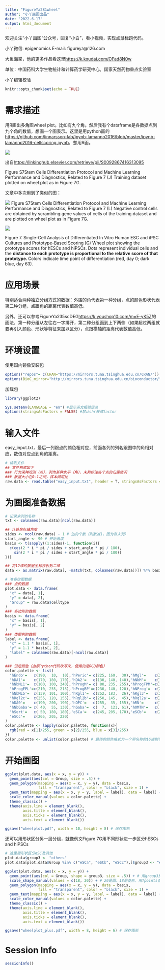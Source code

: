 ```yaml
---
title: "FigureYa281wheel"
author: "小丫画图出品"
date: "2022-6-17"
output: html_document
---
```

欢迎关注“小丫画图”公众号，回复“小白”，看小视频，实现点鼠标跑代码。

小丫微信: epigenomics  E-mail: figureya@126.com

大鱼海棠，他的更多作品看这里<https://k.koudai.com/OFad8N0w>

单位：中国药科大学生物统计和计算药学研究中心，国家天然药物重点实验室

小丫编辑校验

```r
knitr::opts_chunk$set(echo = TRUE)
```

# 需求描述

用R画出多角图wheel plot。比如有九个角，然后我有个dataframe是各数据点到九个角的数值，想画一个图表示。这里是用python画的<https://github.com/linnarsson-lab/ipynb-lamanno2016/blob/master/ipynb-lamanno2016-cellscoring.ipynb>，想用R画。

![](example1.png)

出自<https://linkinghub.elsevier.com/retrieve/pii/S0092867416313095>

Figure S7Stem Cells Differentiation Protocol and Machine Learning Performance and Diagnostics, Related to Figure 7
(J) Training dataset plotted on wheel plot as in Figure 7G.

文章中多次用到了类似的图：

![](example2.png)
Figure S7Stem Cells Differentiation Protocol and Machine Learning Performance and Diagnostics, Related to Figure 7
(L) Negative control cells are obtained by scrambling gene values of cells of the training dataset and are plotted on wheel plot as in Figure 7G.

![](example3.png)

Figure 7. Single-Cell Analysis of Differentiated In Vitro Human ESC and iPSC Cultures and Prototype-Based Scoring
(G) Wheel plot showing the prototype scores for hESCs and hiPSCs. 
Dots represent individual cells and the **distance to each prototype is proportional to the relative score of that prototype. **
Colors indicate time point of differentiation (red, day 0; dark blue, day 63).

# 应用场景

特别适合两种独立分组方式的数据：外围的角代表第一种分组，点的颜色形状代表第二种分组，点跟角的距离代表数值高低。

另外，还可以参考FigureYa235scDEG<https://k.youshop10.com/m=E-yK5Z>的画法，第一种分组从左往右一字排开，第二种分组画到上下两侧（如果超过两组就要再引入颜色、形状等特征来加以区分），点跟横轴的距离代表数值高低。

# 环境设置

使用国内镜像安装包

```r
options("repos"= c(CRAN="https://mirrors.tuna.tsinghua.edu.cn/CRAN/"))
options(BioC_mirror="http://mirrors.tuna.tsinghua.edu.cn/bioconductor/")

```

加载包

```r
library(ggplot2)

Sys.setenv(LANGUAGE = "en") #显示英文报错信息
options(stringsAsFactors = FALSE) #禁止chr转成factor
```

# 输入文件

easy_input.txt，最后一列跟点的颜色相对应，前面各列的列名跟图中的角相对应，数值对应点到角的距离。

```r
# 读取文件
## 文件格式如下
### 行为某种观测（点），列为某种水平（角），末列标注各个点的归属情况
### 数据大小在0-1之间，样本间可比
raw.data <- read.table("easy_input.txt", header = T, stringsAsFactors = T)
```

# 为画图准备数据

```r
# 记录末列的名称
txt <- colnames(raw.data)[ncol(raw.data)]

## 计算坐标轴角度
sides <- ncol(raw.data) - 1 # 边的个数（列数减1，因为有末列）
start_angle <- 90 # 开始角度
basis <- t(sapply((1:sides)-1, function(i){
  c(cos(2 * i * pi / sides + start_angle * pi / 180),
    sin(2 * i * pi / sides + start_angle * pi / 180))
}))

## 将12维的数据坐标投射到二维
data <- as.matrix(raw.data[, -match(txt, colnames(raw.data))]) %*% basis

# 准备绘图数据
### 点的数据
plot.data <- data.frame(
  "x" = data[, 1],
  "y" = data[, 2],
  "Group" = raw.data$celltype
)
### 多边形的数据
basis <- data.frame(
  "x" = basis[, 1],
  "y" = basis[, 2]
)
### 类图例的数据
label <- data.frame(
  "x" = 1.1 * basis[, 1],
  "y" = 1.1 * basis[, 2],
  "label" = colnames(raw.data)[-ncol(raw.data)]
)

### 设定颜色（由原Python代码改写来，使用的是RGB颜色）
color.palette <- list(
  'hEndo'=   c(190,  10,  10),'hPeric'= c(225, 160,  30),'hMgl'=    c(217, 245,   7),
  'hDA1'=    c(170, 180, 170),'hDA2'=   c(130, 140, 140),'hNbM'=    c(180, 140, 130),
  'hNbML1'=  c(100, 100, 240),'hProgM'= c( 80, 235, 255),'hProgFPM'=c(190, 235, 255),
  'hProgFPL'=c(210, 255, 215),'hProgBP'=c(230, 140, 120),'hNProg'=  c(255, 195,  28),
  'hNbML5'=  c(139, 101, 100),'hRgl1'=  c(252, 183,  26),'hRgl3'=   c(214, 194,  39),
  'hRgl2c'=  c(255, 120, 155),'hRgl2b'= c(250, 145,  45),'hRgl2a'=  c(250, 125,  25),
  'hDA0'=    c(190, 200, 190),'hOPC'=   c(255,  35, 155),'hRN'=     c(199, 121,  41),
  'hNbGaba'= c( 40,  55, 130),'hGaba'=  c(  7,  121, 61),'hOMTN'=   c( 95, 186,  70),
  'hSert'=   c( 50, 180, 180),'eSCa'=   c(245, 205, 170),'eSCb'=    c(205, 245, 170),
  'eSCc'=    c(205, 205, 220)
)
color.palette <- lapply(color.palette, function(x){
  rgb(red = x[1]/255, green = x[2]/255, blue = x[3]/255)
})
color.palette <- unlist(color.palette) # 最终的颜色格式为一个带名称的16进制字符串
```

# 开始画图

```r
ggplot(plot.data, aes(x = x, y = y)) +
  geom_point(aes(col = Group, size = .5)) +
  geom_polygon(mapping = aes(x = x, y = y), data = basis,
               fill = "transparent", color = "black", size = 1) +
  geom_text(mapping = aes(x = x, y = y, label = label), data = label) +
  scale_color_manual(values = color.palette) +
  theme_classic() +
  theme(axis.line = element_blank(),
        axis.title = element_blank(),
        axis.ticks = element_blank(),
        axis.text = element_blank())

ggsave("wheelplot.pdf", width = 10, height = 8) # 保存图形
```

还可以用形状区分另一层分组，就像例文Figure 7G用不同形状进一步区分hESCs and hiPSCs

```r
# 这里用形状区分eSC及其他
plot.data$group3 <- "others"
plot.data[plot.data$Group %in% c("eSCa", "eSCb", "eSCc"),]$group3 <- "eSC"

ggplot(plot.data, aes(x = x, y = y)) +
  geom_point(aes(col = Group, shape = group3, size = .5)) + # 用group3控制点的形状
  scale_shape_manual(values = c(18, 20)) + # 20是圆，18是菱形，用?points查看更多形状
  geom_polygon(mapping = aes(x = x, y = y), data = basis,
               fill = "transparent", color = "black", size = 1) +
  geom_text(mapping = aes(x = x, y = y, label = label), data = label) +
  scale_color_manual(values = color.palette) +
  theme_classic() +
  theme(axis.line = element_blank(),
        axis.title = element_blank(),
        axis.ticks = element_blank(),
        axis.text = element_blank())

ggsave("wheelplot_plus.pdf", width = 8, height = 6) # 保存图形
```

# Session Info

```r
sessionInfo()
```